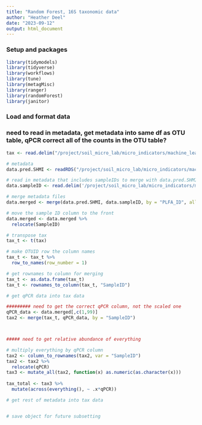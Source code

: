```yaml
---
title: "Random Forest, 16S taxonomic data"
author: "Heather Deel"
date: "2023-09-12"
output: html_document
---
```


### Setup and packages
```r
library(tidymodels)
library(tidyverse)
library(workflows)
library(tune)
library(metagMisc)
library(ranger)
library(randomForest)
library(janitor)
```

### Load and format data
### need to read in metadata, get metadata into same df as OTU table, qPCR correct all of the counts in the OTU table?
```r
tax <- read.delim("/project/soil_micro_lab/micro_indicators/machine_learning/16S_TAX/All.tx.dada.txt")

# metadata
data.pred.SHMI <- readRDS("/project/soil_micro_lab/micro_indicators/machine_learning/data.pred.SHMI.RDS")

# read in metadata that includes sampleIDs to merge with data.pred.SHMI
data.sampleID <- read.delim('/project/soil_micro_lab/micro_indicators/machine_learning/SHAI.Meta.22March2023.q2.reduced.txt', sep = '\t')

# merge metadata files
data.merged <- merge(data.pred.SHMI, data.sampleID, by = "PLFA_ID", all.x = TRUE)

# move the sample ID column to the front
data.merged <- data.merged %>% 
  relocate(SampleID)

# transpose tax
tax_t <- t(tax)

# make OTUID row the column names 
tax_t <- tax_t %>% 
  row_to_names(row_number = 1)

# get rownames to column for merging
tax_t <- as.data.frame(tax_t)
tax_t <- rownames_to_column(tax_t, "SampleID")

# get qPCR data into tax data

######### need to get the correct qPCR column, not the scaled one
qPCR_data <- data.merged[,c(1,99)]
tax2 <- merge(tax_t, qPCR_data, by = "SampleID")



##### need to get relative abundance of everything

# multiply everything by qPCR column
tax2 <- column_to_rownames(tax2, var = "SampleID")
tax2 <- tax2 %>% 
  relocate(qPCR)
tax3 <- mutate_all(tax2, function(x) as.numeric(as.character(x)))
  
tax_total <- tax3 %>% 
  mutate(across(everything(), ~ .x*qPCR))

# get rest of metadata into tax data


# save object for future subsetting


```

